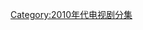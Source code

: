 {{CategoryTOC}}
{{Portal|电视}}
{{Year by category
|m=2
|c=0
|d=1
|y=4
|cat=電視劇分集
|sortkey=Episodes
|parent=各年電視劇分集
|subcat=2014年電視劇集
}}

[[Category:2010年代电视剧分集|Category:2010年代电视剧分集]]